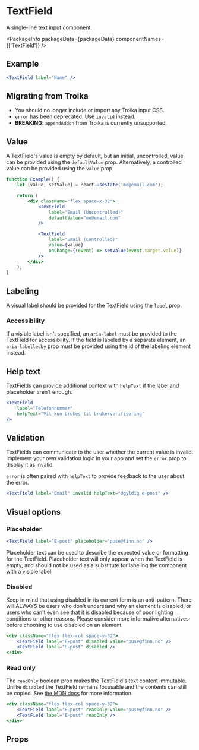 
# TextField

A single-line text input component.

<PackageInfo packageData={packageData} componentNames={['TextField']} />

## Example

```jsx example
<TextField label="Name" />
```

## Migrating from Troika

-   You should no longer include or import any Troika input CSS.
-   `error` has been deprecated. Use `invalid` instead.
-   **BREAKING**: `appendAddon` from Troika is currently unsupported.

## Value

A TextField's value is empty by default, but an initial, uncontrolled, value can
be provided using the `defaultValue` prop. Alternatively, a controlled value can
be provided using the `value` prop.

```jsx example
function Example() {
    let [value, setValue] = React.useState('me@email.com');

    return (
        <div className="flex space-x-32">
            <TextField
                label="Email (Uncontrolled)"
                defaultValue="me@email.com"
            />

            <TextField
                label="Email (Controlled)"
                value={value}
                onChange={(event) => setValue(event.target.value)}
            />
        </div>
    );
}
```

## Labeling

A visual label should be provided for the TextField using the `label` prop.

### Accessibility

If a visible label isn't specified, an `aria-label` must be provided to the
TextField for accessibility. If the field is labeled by a separate element, an
`aria-labelledby` prop must be provided using the id of the labeling element
instead.

## Help text

TextFields can provide additional context with `helpText` if the label and
placeholder aren't enough.

```jsx example
<TextField
    label="Telefonnummer"
    helpText="Vil kun brukes til brukerverifisering"
/>
```

## Validation

TextFields can communicate to the user whether the current value is invalid.
Implement your own validation logic in your app and set the `error` prop to
display it as invalid.

`error` is often paired with `helpText` to provide feedback to the user about
the error.

```jsx example
<TextField label="Email" invalid helpText="Ugyldig e-post" />
```

## Visual options

### Placeholder

```jsx example
<TextField label="E-post" placeholder="puse@finn.no" />
```

Placeholder text can be used to describe the expected value or formatting for
the TextField. Placeholder text will only appear when the TextField is empty,
and should not be used as a substitute for labeling the component with a visible
label.

### Disabled

Keep in mind that using disabled in its current form is an anti-pattern. There
will ALWAYS be users who don't understand why an element is disabled, or users
who can't even see that it is disabled because of poor lighting conditions or
other reasons. Please consider more informative alternatives before choosing to
use disabled on an element.

```jsx example
<div className="flex flex-col space-y-32">
    <TextField label="E-post" disabled value="puse@finn.no" />
    <TextField label="E-post" disabled />
</div>
```

### Read only

The `readOnly` boolean prop makes the TextField's text content immutable. Unlike
`disabled` the TextField remains focusable and the contents can still be copied.
See
[the MDN docs](https://developer.mozilla.org/en-US/docs/Web/HTML/Attributes/readonly)
for more information.

```jsx example
<div className="flex flex-col space-y-32">
    <TextField label="E-post" readOnly value="puse@finn.no" />
    <TextField label="E-post" readOnly />
</div>
```

## Props

```props packages/textfield/src/TextField.tsx

```
